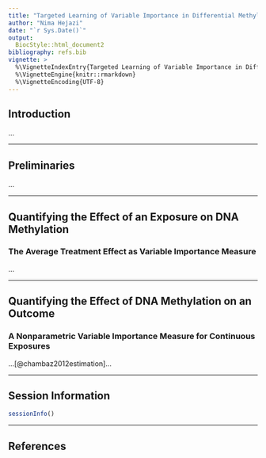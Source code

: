 ```yaml
---
title: "Targeted Learning of Variable Importance in Differential Methylation"
author: "Nima Hejazi"
date: "`r Sys.Date()`"
output:
  BiocStyle::html_document2
bibliography: refs.bib
vignette: >
  %\VignetteIndexEntry{Targeted Learning of Variable Importance in Differential Methylation}
  %\VignetteEngine{knitr::rmarkdown}
  %\VignetteEncoding{UTF-8}
---
```


## Introduction

...

---

## Preliminaries

...

---

## Quantifying the Effect of an Exposure on DNA Methylation

### The Average Treatment Effect as Variable Importance Measure

...

---

## Quantifying the Effect of DNA Methylation on an Outcome

### A Nonparametric Variable Importance Measure for Continuous Exposures

...[@chambaz2012estimation]...

---

## Session Information

```r
sessionInfo()
```

---

## References

